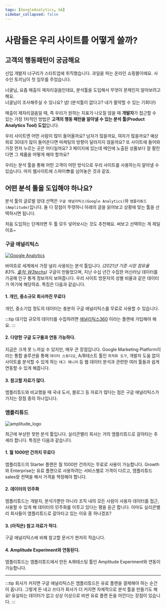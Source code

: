 ```yaml
---
tags: [GoogleAnalytics, GA]
sidebar_collapsed: false
---
```



# 사람들은 우리 사이트를 어떻게 쓸까?

## 고객의 행동패턴이 궁금해요

신입 개발자 너구리가 스타트업에 취직했습니다. 과일을 파는 온라인 쇼핑몰이에요. 사수인 토끼님이 첫 임무를 주었습니다.

<ChatBox avatar="rabbit-happy">
  너굴님, 요즘 매출이 제자리걸음인데요, 분석툴을 도입해서 무엇이 문제인지
  알아보려고 해요.
  <br />
  너굴님이 조사해주실 수 있나요?
</ChatBox>
<ChatBox avatar="raccoon-dizzy">
  넵! (분석툴이 없다고? 내가 활약할 수 있는 기회다!)
</ChatBox>

매출이 제자리걸음일 때, 즉 우리가 원하는 지표가 나오질 않을 때 **개발자**가 접근할 수 있는 가장 1차적인 방법은 **고객의 행동 패턴을 알아낼 수 있는 분석 툴(Product Analytics Tool) 도입**입니다.

우리 사이트엔 어떤 사람이 많이 들어올까요? 남자가 많을까요, 여자가 많을까요? 예상외로 30대가 많이 들어온다면 마케팅의 방향이 달라지지 않을까요? 또 사이트에 들어와 가장 먼저 누르는 곳은 어디일까요? 3 페이지에 있는데 메인에 노출된 상품보다 잘 팔린다면 그 제품을 어떻게 해야 할까요?

우리는 분석 툴을 통해 어떤 고객이 어떤 방식으로 우리 사이트를 사용하는지 알아낼 수 있습니다. 마치 웹사이트에 스파이😎를 심어놓은 것과 같죠.

## 어떤 분석 툴을 도입해야 하나요?

분석 툴의 글로벌 양대 산맥은 `구글 애널리틱스(Google Analytics)`와 `앰플리튜드(Amplitude)`입니다. 둘 다 장점이 뚜렷하니 아래의 글을 읽어보고 상황에 맞는 툴을 선택하시면 됩니다.<br/>

처음 도입하는 단계라면 두 툴 모두 넣어보시는 것도 추천해요. 써보고 선택하는 게 제일이죠~

### 구글 애널리틱스

[![Google Analytics](./logo.png)](https://www.google.com/analytics)

바야흐로 세계에서 가장 널리 사용되는 분석 툴입니다. _(2021년 기준 시장 점유율 83%. [출처: W3techs](https://w3techs.com/technologies/overview/traffic_analysis))_ 구글이 만들었으며, 지난 수십 년간 수집한 머신러닝 데이터를 가공해 인구 통계 정보까지 보여줍니다. 우리 사이트 방문자의 성별 비율과 같은 데이터가 여기에 해당하죠. 특징은 다음과 같습니다.

#### 1. 개인, 중소규모 회사까진 무료다

개인, 중소기업 정도의 데이터는 충분히 구글 애널리틱스를 무료로 사용할 수 있습니다.

:::tip
대기업 규모의 데이터를 수집하려면 [애널리틱스360](https://marketingplatform.google.com/intl/ko/about/analytics/compare/) 이라는 플랜에 가입해야 해요.
:::

#### 2. 다양한 구글 도구들과 연동 가능하다.

지금은 크게 못 느끼실 수 있지만, 매우 큰 장점입니다. Google Marketing Platform이라는 통합 솔루션을 통해 `데이터 스튜디오`, A/B테스트 툴인 `최적화 도구`, 개발자 도움 없이 사이트를 분석할 수 있게 하는 `태그 매니저` 등 웹 데이터 분석과 관련한 여러 툴들과 쉽게 연동할 수 있게 해줍니다.

#### 3. 참고할 자료가 많다.

앰플리튜드와 비교했을 때 국내 도서, 블로그 등 자료가 많다는 점은 구글 애널리틱스가 가지는 장점 중의 하나입니다.

### 앰플리튜드

![amplitude_logo](https://user-images.githubusercontent.com/53820773/141646236-5255e210-6f1e-4d58-aef4-4ceb85af2653.png)

최근에 부상한 핫한 분석 툴입니다. 실리콘밸리 회사는 거의 앰플리튜드로 갈아타는 추세라 합니다. 특징은 다음과 같습니다.

#### 1. 월 1000만 건까지 무료다

앰플리튜드의 Starter 플랜은 월 1000만 건까지는 무료로 사용이 가능합니다. Growth와 Enterprise는 유료 플랜으로 사용하려는 서비스별로 가격이 다르고, 앰플리튜드 sales랑 컨택을 해서 가격을 책정해야 합니다.

#### 2. 데이터의 민주화

앰플리튜드는 개발자, 분석가뿐만 아니라 조직 내의 모든 사람이 사용자 데이터를 접근, 사용할 수 있게 해 데이터의 민주화를 이루고 있다는 평을 듣곤 합니다. 아마도 실리콘밸리 회사들이 앰플리튜드로 갈아타고 있는 이유 중 하나겠죠?

#### 3. (아직은) 참고 자료가 적다.

구글 애널리틱스에 비해 참고할 문서가 현저히 적습니다.

#### 4. Amplitude Experiment와 연동된다.

앰플리튜드는 앰플리튜드에서 만든 A/B테스팅 툴인 Amplitude Experiment와 연동이 가능합니다.

---

:::tip
회사가 커지면 구글 애널리틱스든 앰플리튜드든 유료 플랜을 결제해야 하는 순간이 옵니다.
그렇게 돈 내고 쓰다가 회사가 더 커지면 자체적으로 분석 툴을 만들기도 해요!
유실되는 데이터가 없고 상상 이상으로 비싼 유료 플랜 돈을 아낀다는 장점이 있습니다.
:::
